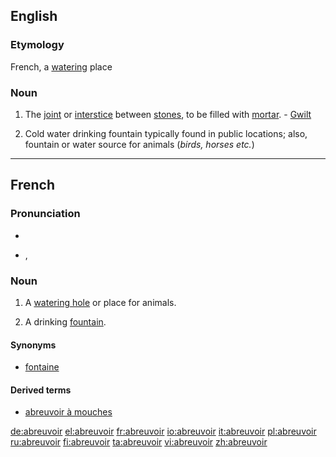 ==English==

===Etymology===
French, a [[watering]] place

===Noun===
{{en-noun}}

# {{obsolete|Masonry}} The [[joint]] or [[interstice]] between [[stone]]s, to be filled with [[mortar]]. - [[Gwilt]]
# {{context|of humans}} Cold water drinking fountain typically found in public locations; also, fountain or water source for animals (''birds, horses etc.'')

----

==French==

===Pronunciation===
* {{audio|Fr-abreuvoir.ogg|audio}}
* {{IPA|/a.brœ.vwar/|lang=fr}}, {{SAMPA|/a.br9.vwar/}}

===Noun===
{{fr-noun|m}}

# A [[watering hole]] or place for animals.
# {{Canada|proscribed|lang=fr}} A drinking [[fountain]].

====Synonyms====
*{{sense|drinking fountain}} [[fontaine]] {{qualifier|mostly Europe}}

====Derived terms====
* [[abreuvoir à mouches]]

[[de:abreuvoir]]
[[el:abreuvoir]]
[[fr:abreuvoir]]
[[io:abreuvoir]]
[[it:abreuvoir]]
[[pl:abreuvoir]]
[[ru:abreuvoir]]
[[fi:abreuvoir]]
[[ta:abreuvoir]]
[[vi:abreuvoir]]
[[zh:abreuvoir]]